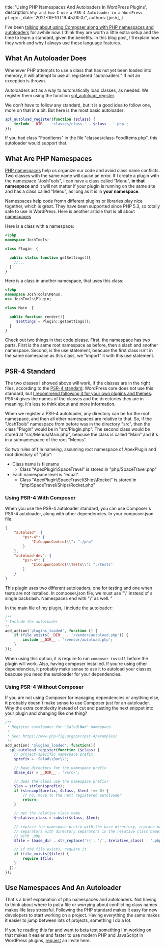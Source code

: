 
  title: 'Using PHP Namespaces And Autoloaders In WordPress Plugins',
  description: `Why and how I use a PSR-4 Autoloader in a WordPress plugin.`,
  date: '2021-09-10T19:45:00.0Z',
  authors: [josh],
}

I've been [talking about using Composer along with PHP namespaces and autoloaders](https://wordpress.tv/2015/04/14/josh-pollock-using-composer-to-increase-your-wordpress-development-powers/) for awhile now. I think they are worth a little extra setup and the time to learn a standard, given the benefits. In this blog post, I'll explain how they work and why I always use these language features.

## What An Autoloader Does

Whenever PHP attempts to use a class that has not yet been loaded into memory, it will attempt to use all registered "autoloaders." If not an exception is thrown.

Autoloaders act as a way to automatically load classes, as needed. We register them using the function [spl_autoload_register](https://www.php.net/manual/en/function.spl-autoload-register.php).

We don't have to follow any standard, but it is a good idea to follow one, more on that in a bit. But here is the most basic autoloader:

```php
spl_autoload_register(function ($class) {
    include __DIR__ .'classes/class-' . $class . '.php';
});
```

If you had class "FoodItems" in the file "classes/class-FoodItems.php", this autoloader would support that.

## What Are PHP Namespaces

[PHP namespaces](https://www.php.net/manual/en/language.namespaces.php) help us organize our code and avoid class name conflicts. Two classes with the same name will cause an error. If I create a plugin with the namespace "JoshTools", I can have a class called "Menu", __in that namespace__ and it will not matter if your plugin is running on the same site and has a class called "Menu", as long as it is in __your namespace__.

Namespaces help code fromn different plugins or libraries play nice together, which is great. They have been supported since PHP 5.3, so totally safe to use in WordPress. Here is another article that is all about [namespaces](https://www.thoughtfulcode.com/a-complete-guide-to-php-namespaces/)

Here is a class with a namespace:

```php
<?php
namespace JoshTools;

class Plugin  {

  public static function getSettings(){
    //...
  }
}
```

Here is a class in another namespace, that uses this class:

```php
<?php
namespace JoshTools\Menus;
use JoshTools\Plugin;

class Main  {

  public function render(){
     $settings = Plugin::getSettings();
  }
}
```

Check out two things in that code please. First, the namespace has two parts. First is the same root namespace as before, then a slash and another namespace.  Second, is the use statement, beacuse the first class isn't in the same namespace as this class, we "import" it with this use statement.


## PSR-4 Standard

The two classes I showed above will work, if the classes are in the right files, according to the [PSR-4 standard](https://www.php-fig.org/psr/psr-4/). WordPress core does not use this standard, but [I recommend following it for your own plugins and themes](https://torquemag.io/2018/01/dont-follow-wordpress-coding-standards/). PSR-4 gives the names of the classes and the directories they are in meaning. It's less to think about and more information.

When we register a PSR-4 autoloader, any directory can be for the root namespace, and then all other namespaces are relative to that. So, if the "JoshTools" namespace from before was in the directory "src", then the class "Plugin" would be in "src/Plugin.php". The second class would be stored at "src/Menus/Main.php", beacuse the class is called "Main" and it's in a subnamespace of the root "Menus".

So two rules of file nameing, assuming root namespace of ApexPlugin and root directory of "php":

- Class name is filename
  - Class "ApexPlugin\SpaceTravel" is stored in "php/SpaceTravel.php"
- Each namespace level is "equal".
    - Class "ApexPlugin\SpaceTravel\Ships\Rocket" is stored in "php/SpaceTravel/Ships/Rocket.php"

### Using PSR-4 With Composer

When you use the PSR-4 autoloader standard, you can use Composer's PSR-4 autoloader, along with other dependencies. In your composer.json file:

```json
{
	"autoload": {
		"psr-4": {
			"IiCouponControl\\": "./php"
		}
	},
	"autoload-dev": {
		"psr-4": {
			"IiCouponControl\\Tests\\": "./tests"
		}
	}
}
```

This plugin uses two different autoloaders, one for testing and one when tests are not installed. In composer.json file, we must use "\\" instead of a single backslash. Namespaces end with "\\" as well.
"

In the main file of my plugin, I include the autoloader:

```php
/**
* Include the autoloader
*/
add_action('plugins_loaded', function () {
    if (file_exists(__DIR__ . '/vendor/autoload.php')) {
        include __DIR__ . '/vendor/autoload.php';
    }
});
```

When using this option, it is require to run `composer install` before the plugin will work. Also, having composer installed. If you're using other dependencies, it probably make sense to use it to autoload your classes, beacuse you need the autoloader for your dependencies.

### Using PSR-4 Without Composer

If you are not using Composer for managing dependencies or anything else, it probably doesn't make sense to use Composer just for an autoloader. Why the extra complexity instead of cut and pasting the next snippet into your plugin and changing like one thing?


```php
/**
 * Register autoloader for "Salad\Bar" namespace.
 *
 * See: https://www.php-fig.org/psr/psr-4/examples/
 */
add_action( 'plugins_loaded', function(){
  spl_autoload_register(function ($class) {
    // project-specific namespace prefix
    $prefix = 'Salad\\Bar\\';

    // base directory for the namespace prefix
    $base_dir = __DIR__ . '/src/';

    // does the class use the namespace prefix?
    $len = strlen($prefix);
    if (strncmp($prefix, $class, $len) !== 0) {
        // no, move to the next registered autoloader
        return;
    }

    // get the relative class name
    $relative_class = substr($class, $len);

    // replace the namespace prefix with the base directory, replace namespace
    // separators with directory separators in the relative class name, append
    // with .php
    $file = $base_dir . str_replace('\\', '/', $relative_class) . '.php';

    // if the file exists, require it
    if (file_exists($file)) {
        require $file;
    }
  });
});

```

## Use Namespaces And An Autoloader

That's a brief explanation of php namespaces and autoloaders. Not having to think about where to put a file or worrying about conflicting class names makes life less stressful. Following the PHP standard makes it easy for new developers to start working on a project. Having everything the same makes it easier to jump between lots of projects, something I do a lot.

If you're reading this far and want to beta test something I'm working on that makes it easier and faster to use modern PHP and JavaScript in WordPress plugins, [request](https://pluginmachine.app/request) an invite here.
